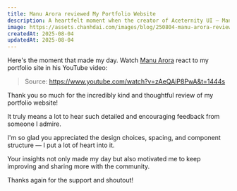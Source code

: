 ```yaml
---
title: Manu Arora reviewed My Portfolio Website
description: A heartfelt moment when the creator of Aceternity UI — Manu Arora, shared his thoughts on my portfolio website.
image: https://assets.chanhdai.com/images/blog/250804-manu-arora-reviewed-my-portfolio-website.webp
createdAt: 2025-08-04
updatedAt: 2025-08-04
---
```


Here's the moment that made my day. Watch [Manu Arora](https://x.com/mannupaaji) react to my portfolio site in his YouTube video:

<YouTubeEmbed
  videoId="zAeQAiP8PwA?start=1445"
  title="Reacting to Your Projects | Project Review | EP - 5 | Manu Arora"
/>

> Source: https://www.youtube.com/watch?v=zAeQAiP8PwA&t=1444s

Thank you so much for the incredibly kind and thoughtful review of my portfolio website!

It truly means a lot to hear such detailed and encouraging feedback from someone I admire.

I'm so glad you appreciated the design choices, spacing, and component structure — I put a lot of heart into it.

Your insights not only made my day but also motivated me to keep improving and sharing more with the community.

Thanks again for the support and shoutout!
